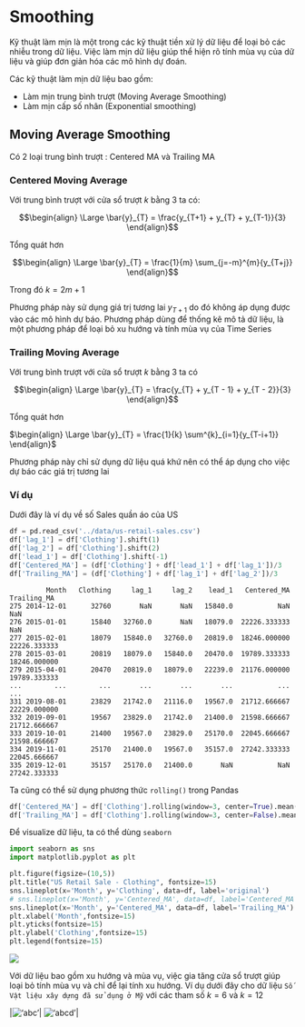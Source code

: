 # Smoothing

Kỹ thuật làm mịn là một trong các kỹ thuật tiền xử lý dữ liệu để loại bỏ các nhiễu trong dữ liệu. Việc làm mịn dữ liệu giúp thể hiện rõ tính mùa vụ của dữ liệu và giúp đơn giản hóa các mô hình dự đoán.

Các kỹ thuật làm mịn dữ liệu bao gồm:

- Làm mịn trung bình trượt (Moving Average Smoothing)
- Làm mịn cấp số nhân (Exponential smoothing)

## Moving Average Smoothing

Có 2 loại trung bình trượt : Centered MA và Trailing MA

### Centered Moving Average

Với trung bình trượt với cửa sổ trượt $k$ bằng 3 ta có:

$$\begin{align}
\Large \bar{y}_{T} = \frac{y_{T+1} + y_{T} + y_{T-1}}{3}
\end{align}$$



Tổng quát hơn

$$\begin{align}
\Large \bar{y}_{T} = \frac{1}{m}  \sum_{j=-m}^{m}{y_{T+j}}
\end{align}$$

Trong đó $k = 2m + 1$

Phương pháp này sử dụng giá trị tương lai $y_{T+1}$ do đó không áp dụng được vào các mô hình dự báo. Phương pháp dùng để thống kê mô tả dữ liệu, là một phương pháp để loại bỏ xu hướng và tính mùa vụ của Time Series

### Trailing Moving Average

Với trung bình trượt với cửa sổ trượt $k$ bằng 3 ta có

$$\begin{align}
\Large \bar{y}_{T} = \frac{y_{T} + y_{T - 1} + y_{T - 2}}{3}
\end{align}$$

Tổng quát hơn

$\begin{align}
\Large \bar{y}_{T} = \frac{1}{k} \sum^{k}_{i=1}{y_{T-i+1}}
\end{align}$

Phương pháp này chỉ sử dụng dữ liệu quá khứ nên có thể áp dụng cho việc dự báo các giá trị tương lai

### Ví dụ

Dưới đây là ví dụ về số Sales quần áo của US


```python
df = pd.read_csv('../data/us-retail-sales.csv')
df['lag_1'] = df['Clothing'].shift(1)
df['lag_2'] = df['Clothing'].shift(2)
df['lead_1'] = df['Clothing'].shift(-1)
df['Centered_MA'] = (df['Clothing'] + df['lead_1'] + df['lag_1'])/3
df['Trailing_MA'] = (df['Clothing'] + df['lag_1'] + df['lag_2'])/3
```

```
		 Month	 Clothing	  lag_1		lag_2	 lead_1	  Centered_MA	 Trailing_MA
275	2014-12-01		32760	  	NaN		  NaN	15840.0	          NaN            NaN
276	2015-01-01		15840	32760.0	      NaN	18079.0	 22226.333333			 NaN
277	2015-02-01		18079	15840.0	  32760.0	20819.0	 18246.000000	22226.333333
278	2015-03-01		20819	18079.0	  15840.0	20470.0	 19789.333333	18246.000000
279	2015-04-01		20470	20819.0	  18079.0	22239.0	 21176.000000	19789.333333
...		   ...		  ...	    ...		  ...	    ...	          ...	         ...
331	2019-08-01		23829	21742.0	  21116.0	19567.0	 21712.666667	22229.000000
332	2019-09-01		19567	23829.0   21742.0	21400.0	 21598.666667	21712.666667
333	2019-10-01		21400	19567.0	  23829.0	25170.0	 22045.666667	21598.666667
334	2019-11-01		25170	21400.0	  19567.0	35157.0	 27242.333333	22045.666667
335	2019-12-01		35157	25170.0	  21400.0	    NaN	          NaN	27242.333333
```

Ta cũng có thể sử dụng phương thức `rolling()` trong Pandas

```python
df['Centered_MA'] = df['Clothing'].rolling(window=3, center=True).mean()
df['Trailing_MA'] = df['Clothing'].rolling(window=3, center=False).mean()
```

Để visualize dữ liệu, ta có thể dùng `seaborn`


```python
import seaborn as sns
import matplotlib.pyplot as plt 

plt.figure(figsize=(10,5))
plt.title("US Retail Sale - Clothing", fontsize=15)
sns.lineplot(x='Month', y='Clothing', data=df, label='original')
# sns.lineplot(x='Month', y='Centered_MA', data=df, label='Centered_MA')
sns.lineplot(x='Month', y='Centered_MA', data=df, label='Trailing_MA')
plt.xlabel('Month',fontsize=15)
plt.yticks(fontsize=15)
plt.ylabel('Clothing',fontsize=15)
plt.legend(fontsize=15)
```

![](../images/03/MA.png)


Với dữ liệu bao gồm xu hướng và mùa vụ, việc gia tăng cửa sổ trượt giúp loại bỏ tính mùa vụ và chỉ để lại tính xu hướng. Ví dụ dưới đây cho dữ liệu `Số Vật liệu xây dựng đã sử dụng ở Mỹ`
với các tham số $k =6$ và $k=12$

|!['abc'](../images/03/6-MA.png "abc")| !['abcd'](../images/03/12-MA.png "abcd")|